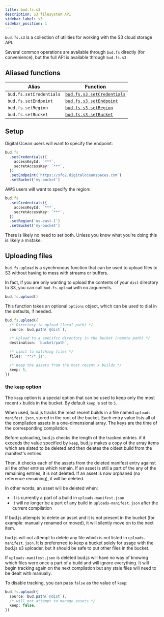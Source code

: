 ```yaml
---
title: bud.fs.s3
description: S3 filesystem API
sidebar_label: s3
sidebar_position: 1
---
```


`bud.fs.s3` is a collection of utilities for working with the S3 cloud storage API.

Several common operations are available through `bud.fs` directly (for convenience), but the full API is available through `bud.fs.s3`.

## Aliased functions

| Alias                   | Function                                     |
| ----------------------- | -------------------------------------------- |
| `bud.fs.setCredentials` | [`bud.fs.s3.setCredentials`](setCredentials) |
| `bud.fs.setEndpoint`    | [`bud.fs.s3.setEndpoint`](setEndpoint)       |
| `bud.fs.setRegion`      | [`bud.fs.s3.setRegion`](setRegion)           |
| `bud.fs.setBucket`      | [`bud.fs.s3.setBucket`](setBucket)           |

## Setup

Digital Ocean users will want to specify the endpoint:

```typescript
bud.fs
  .setCredentials({
    accessKeyId: `***`,
    secretAccessKey: `***`,
  })
  .setEndpoint(`https://sfo2.digitaloceanspaces.com`)
  .setBucket('my-bucket')
```

AWS users will want to specify the region:

```typescript
bud.fs
  .setCredentials({
    accessKeyId: `***`,
    secretAccessKey: `***`,
  })
  .setRegion('us-east-1')
  .setBucket('my-bucket')
```

There is likely no need to set both. Unless you know what you're doing this is likely a mistake.

## Uploading files

`bud.fs.upload` is a synchronous function that can be used to upload files to S3 without having to mess with streams or buffers.

In fact, if you are only wanting to upload the contents of your `dist` directory to S3, you can call `bud.fs.upload` with no arguments.

```typescript
bud.fs.upload()
```

This function takes an optional `options` object, which can be used to dial in the defaults, if needed.

```typescript
bud.fs.upload({
  /* Directory to upload (local path) */
  source: bud.path(`@dist`),

  /* Upload to a specific directory in the bucket (remote path) */
  destination: `bucket/path`,

  /* Limit to matching files */
  files: '**/*.js',

  /* Keep the assets from the most recent x builds */
  keep: 5,
})
```

### the `keep` option

The `keep` option is a special option that can be used to keep only the most recent `x` builds in the bucket. By default `keep` is set to `5`.

When used, bud.js tracks the most recent builds in a file named `uploads-manifest.json`, stored in the root of the bucket. Each entry value lists all of the compilation assets in a one-dimensional array. The keys are the time of the corresponding compilation.

Before uploading, bud.js checks the length of the tracked entries. if it exceeds the value specified by `keep`, bud.js makes a copy of the array items which are slated to be deleted and then deletes the oldest build from the manifest's entries.

Then, it checks each of the assets from the deleted manifest entry against all the other entries which remain. If an asset is still a part of the any of the remaining entries, it is not deleted. If an asset is now orphaned (no reference remaining), it will be deleted.

In other words, an asset will be deleted when:

- It is currently a part of a build in `uploads-manifest.json`
- It will no longer be a part of any build in `uploads-manifest.json` after the current compilation

If bud.js attempts to delete an asset and it is not present in the bucket (for example: manually renamed or moved), it will silently move on to the next item.

bud.js will not attempt to delete any file which is not listed in `uploads-manifest.json`. It is prefererred to keep a bucket solely for usage with the bud.js s3 uploader, but it should be safe to put other files in the bucket.

If `uploads-manifest.json` is deleted bud.js will have no way of knowing which files were once a part of a build and will ignore everything. It will begin tracking again on the next compilation but any stale files will need to be dealt with manually.

To disable tracking, you can pass `false` as the value of `keep`:

```typescript
bud.fs.upload({
  source: bud.path(`@dist`),
  /* will not attempt to manage assets */
  keep: false,
})
```
